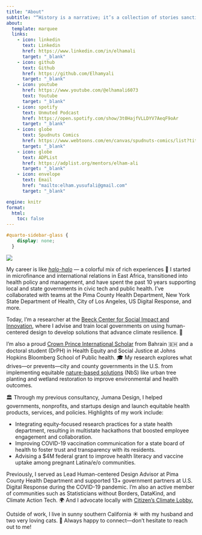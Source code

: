 ```yaml
---
title: "About"
subtitle: "“History is a narrative; it’s a collection of stories sanctioned by the ruling power, and reinforced through words and images that suit them. That was the whole point of taking on history painting: to authorize these moments that have been swept under the rug for generations.” – Kent Monkman, Canadian First Nations artist and Fish River Band member"
about:
  template: marquee
  links:
    - icon: linkedin
      text: Linkedin
      href: https://www.linkedin.com/in/elhamali
      target: "_blank"
    - icon: github
      text: Github
      href: https://github.com/Elhamyali
      target: "_blank"
    - icon: youtube
      href: https://www.youtube.com/@elhamali6073
      text: Youtube
      target: "_blank"
    - icon: spotify
      text: Unmuted Podcast
      href: https://open.spotify.com/show/3t0HajfVLLDYV7AeqF9oAr
      target: "_blank"
    - icon: globe
      text: Spudnuts Comics
      href: https://www.webtoons.com/en/canvas/spudnuts-comics/list?title_no=847331
      target: "_blank"
    - icon: globe
      text: ADPList
      href: https://adplist.org/mentors/elham-ali
      target: "_blank"
    - icon: envelope
      text: Email
      href: "mailto:elham.yusufali@gmail.com"
      target: "_blank"

engine: knitr
format:
  html:
    toc: false
---
```


```css
#quarto-sidebar-glass {
    display: none;
  }
```

![](/images/home/cover.webp)

My career is like <a href="https://en.wikipedia.org/wiki/Halo-halo" target="_blank" rel="noopener noreferrer">*halo-halo*</a> --- a colorful mix of rich experiences 🍨 I started in microfinance and international relations in East Africa, transitioned into health policy and management, and have spent the past 10 years supporting local and state governments in civic tech and public health. I've collaborated with teams at the Pima County Health Department, New York State Department of Health, City of Los Angeles, US Digital Response, and more.

Today, I'm a researcher at the <a href="https://beeckcenter.georgetown.edu/person/elham-ali/" target="_blank" rel="noopener noreferrer">Beeck Center for Social Impact and Innovation</a>, where I advise and train local governments on using human-centered design to develop solutions that advance climate resilience. 🌿

I'm also a proud <a href="https://www.cpisp.bh/" target="_blank" rel="noopener noreferrer">Crown Prince International Scholar</a> from Bahrain 🇧🇭 and a doctoral student (DrPH) in Health Equity and Social Justice at Johns Hopkins Bloomberg School of Public health. 🎓 My research explores what drives---or prevents---city and county governments in the U.S. from implementing equitable <a href="https://www.worldwildlife.org/stories/what-are-nature-based-solutions-and-how-can-they-help-us-address-the-climate-crisis" target="_blank" rel="noopener noreferrer">nature-based solutions</a> (NbS) like urban tree planting and wetland restoration to improve environmental and health outcomes.

🏛️ Through my previous consultancy, Jumana Design, I helped governments, nonprofits, and startups design and launch equitable health products, services, and policies. Highlights of my work include:

-   Integrating equity-focused research practices for a state health department, resulting in multistate hackathons that boosted employee engagement and collaboration.
-   Improving COVID-19 vaccination communication for a state board of health to foster trust and transparency with its residents.
-   Advising a \$4M federal grant to improve health literacy and vaccine uptake</a> among pregnant Latina/e/o communities.

Previously, I served as Lead Human-centered Design Advisor at Pima County Health Department and supported 13+ government partners at U.S. Digital Response during the COVID-19 pandemic. I'm also an active member of communities such as Statisticians without Borders, DataKind, and Climate Action Tech. 🌍 And I advocate locally with <a href="https://citizensclimatelobby.org/" target="_blank" rel="noopener noreferrer">Citizen's Climate Lobby.</a>

Outside of work, I live in sunny southern California ☀️ with my husband and two very loving cats. 💌 Always happy to connect---don't hesitate to reach out to me!

<!-- Accessibility widget script -->

```{=html}
<script>
(function(d){
  var s = d.createElement("script");
  s.setAttribute("data-position", "3");
  s.setAttribute("data-account", "M4YO8zAZCv");
  s.setAttribute("src", "https://cdn.userway.org/widget.js");
  (d.body || d.head).appendChild(s);
})(document)
</script>
```

